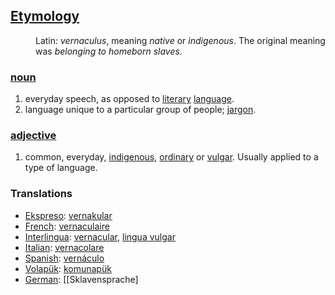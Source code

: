==[[Etymology]]==
:Latin: ''vernaculus'', meaning ''native'' or ''indigenous''. The original meaning was ''belonging to homeborn slaves''.
===[[noun]]===
#everyday speech, as opposed to [[literary]] [[language]].
#language unique to a particular group of people; [[jargon]].
===[[adjective]]===
#common, everyday, [[indigenous]], [[ordinary]] or  [[vulgar]]. Usually applied to a type of language.

=== Translations === 
*[[Ekspreso]]: [[vernakular]]
*[[French]]: [[vernaculaire]] 
*[[Interlingua]]: [[vernacular]], [[lingua vulgar]] 
*[[Italian]]: [[vernacolare]] 
*[[Spanish]]: [[vernáculo]] 
*[[Volapük]]: [[komunapük]]
*[[German]]: [[Sklavensprache]